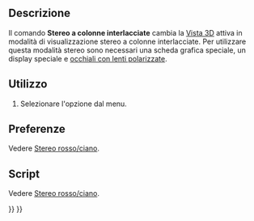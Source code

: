 <languages/>

{{Docnav/it
|[[Std_ViewIvStereoInterleavedRows/it|Stereo a righe interlacciate]]
|[[Std_ViewIvStereoOff/it|Stereo off]]
|[[Std_View_Menu/it|Menu Visualizza]]
|IconL=Std_ViewIvStereoInterleavedRows.svg
|IconR=Std_ViewIvStereoOff.svg
|IconC=Freecad.svg
}}

{{GuiCommand/it
|Name=Std ViewIvStereoInterleavedColumns
|Name/it=Stereo a colonne interlacciate
|MenuLocation=Visualizza → Stereo → Stereo a colonne interlacciate
|Workbenches=Tutti
|SeeAlso=[[Std_ViewIvStereoRedGreen/it|Stereo rosso/ciano]], [[Std_ViewIvStereoQuadBuff/it|Stereo quad buffer]],  [[Std_ViewIvStereoInterleavedRows/it|Stereo a righe interlacciate]], [[Std_ViewIvStereoOff/it|Stereo off]]
}}

<span id="Description"></span>
==Descrizione==

Il comando '''Stereo a colonne interlacciate''' cambia la [[3D_view/it|Vista 3D]] attiva in modalità di visualizzazione stereo a colonne interlacciate. Per utilizzare questa modalità stereo sono necessari una scheda grafica speciale, un display speciale e [https://en.wikipedia.org/wiki/Polarized_3D_system occhiali con lenti polarizzate].

<span id="Usage"></span>
==Utilizzo==

# Selezionare l'opzione {{MenuCommand|Visualizza → Stereo → [[Image:Std_ViewIvStereoInterleavedColumns.svg|16px]] Stereo a colonne interlacciate}} dal menu.

<span id="Preferences"></span>
==Preferenze==

Vedere [[Std_ViewIvStereoRedGreen/it#Preferenze|Stereo rosso/ciano]].

<span id="Scripting"></span>
==Script==

Vedere [[Std_ViewIvStereoRedGreen/it#Script|Stereo rosso/ciano]].


{{Docnav/it
|[[Std_ViewIvStereoInterleavedRows/it|Stereo a righe interlacciate]]
|[[Std_ViewIvStereoOff/it|Stereo off]]
|[[Std_View_Menu/it|Menu Visualizza]]
|IconL=Std_ViewIvStereoInterleavedRows.svg
|IconR=Std_ViewIvStereoOff.svg
|IconC=Freecad.svg
}}

{{Std_Base_navi{{#translation:}}}}
{{Userdocnavi{{#translation:}}}}